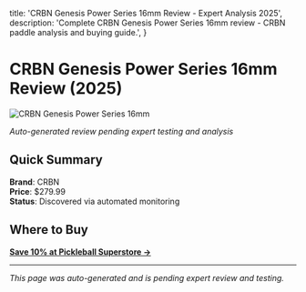   title: 'CRBN Genesis Power Series 16mm Review - Expert Analysis 2025',
  description: 'Complete CRBN Genesis Power Series 16mm review - CRBN paddle analysis and buying guide.',
}

# CRBN Genesis Power Series 16mm Review (2025)

![CRBN Genesis Power Series 16mm](/img/paddles/crbn-power-series.jpg)

*Auto-generated review pending expert testing and analysis*

## Quick Summary

**Brand**: CRBN  
**Price**: $279.99  
**Status**: Discovered via automated monitoring

## Where to Buy

**[Save 10% at Pickleball Superstore →](https://pickleballsuperstore.com/discount/Michael-111480)**

---

*This page was auto-generated and is pending expert review and testing.*
